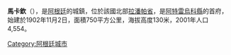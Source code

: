 '''馬卡欽'''（{{lang-es|Macachín}}），是[[阿根廷|阿根廷]]的城鎮，位於該國北部[[拉潘帕省|拉潘帕省]]，是[[阿特雷烏科縣|阿特雷烏科縣]]的首府，始建於1902年11月2日，面積750平方公里，海拔高度130米，2001年人口4,554。

{{coord|37|09|S|63|39|W|display=title|region:AR_type:city_source:GNS-enwiki}}

{{Argentina-geo-stub}}
[[Category:阿根廷城市|Category:阿根廷城市]]